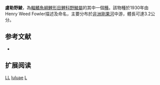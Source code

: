 {{Speciesbox
| name = 盧勒野鯪
| image = 
| status = DD
| status_system = iucn3.1
| genus = Labeo
| species = luluae
| authority = [[Fowler|Fowler]], 1930
| synonyms = 
}}
'''盧勒野鯪'''，為[[輻鰭魚綱|輻鰭魚綱]][[鯉形目|鯉形目]][[鯉科|鯉科]][[野鯪屬|野鯪屬]]的其中一個[[種|種]]。該物種於1930年由Henry Weed Fowler描述及命名，主要分布於[[非洲|非洲]][[剛果河|剛果河]]中游，體長可達3.2公分。

== 参考文献 ==
{{refbegin}}
*{{FishBase_species|genus=Labeo|species=luluae|year=2011|month=12}}
{{refend}}

== 扩展阅读 ==
{{refbegin}}
{{wikispecies-inline|Labeo luluae|盧勒野鯪}}
{{refend}}
{{Taxonbar|from=Q2476204}}

[[Category:IUCN红色名录数据缺乏物种|LL]]
[[Category:野鯪屬|luluae]]
[[Category:1930年描述的魚類|L]]


{{魚類小作品}}